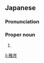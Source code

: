 ==Japanese==
{{ja-kanjitab|まさ|ひこ}}

===Pronunciation===
{{ja-pron|まさひこ}}

===Proper noun===
{{ja-pos|proper|まさひこ}}

# {{given name|male|lang=ja|sort=まさひこ}}

[[li:雅彦]]
